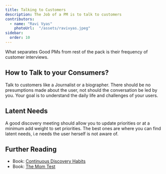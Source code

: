 ```yaml
---
title: Talking to Customers
description: The Job of a PM is to talk to customers
contributors:
  - name: "Ravi Vyas"
    photoUrl:  "/assets/ravivyas.jpeg"
sidebar:
  order: 10
---
```


What separates Good PMs from rest of the pack is their frequency of customer interviews. 

## How to Talk to your Consumers?

Talk to customers like a Journalist or a biographer. There should be no presumptions made about the user, not should the conversation be led by you. Your goal is to understand the daily life and challenges of your users. 

## Latent Needs

A good discovery meeting should allow you to update priorities or at a minimum add weight to set priorities. The best ones are where you can find latent needs, i.e needs the user herself is not aware of.

## Further Reading 

- Book: [Continuous Discovery Habits](https://www.goodreads.com/book/show/58046715-continuous-discovery-habits)
- Book: [The Mom Test](https://www.momtestbook.com/)

<Bio contributors={frontmatter.contributors} />